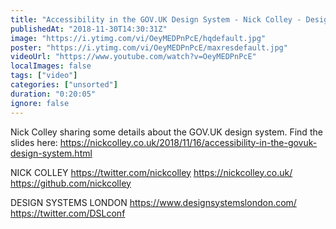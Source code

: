 ```yaml
---
title: "Accessibility in the GOV.UK Design System - Nick Colley - Design Systems London"
publishedAt: "2018-11-30T14:30:31Z"
image: "https://i.ytimg.com/vi/OeyMEDPnPcE/hqdefault.jpg"
poster: "https://i.ytimg.com/vi/OeyMEDPnPcE/maxresdefault.jpg"
videoUrl: "https://www.youtube.com/watch?v=OeyMEDPnPcE"
localImages: false
tags: ["video"]
categories: ["unsorted"]
duration: "0:20:05"
ignore: false
---
```

Nick Colley sharing some details about the GOV.UK design system. 
Find the slides here: https://nickcolley.co.uk/2018/11/16/accessibility-in-the-govuk-design-system.html

NICK COLLEY 
https://twitter.com/nickcolley
https://nickcolley.co.uk/
https://github.com/nickcolley

DESIGN SYSTEMS LONDON 
https://www.designsystemslondon.com/
https://twitter.com/DSLconf

